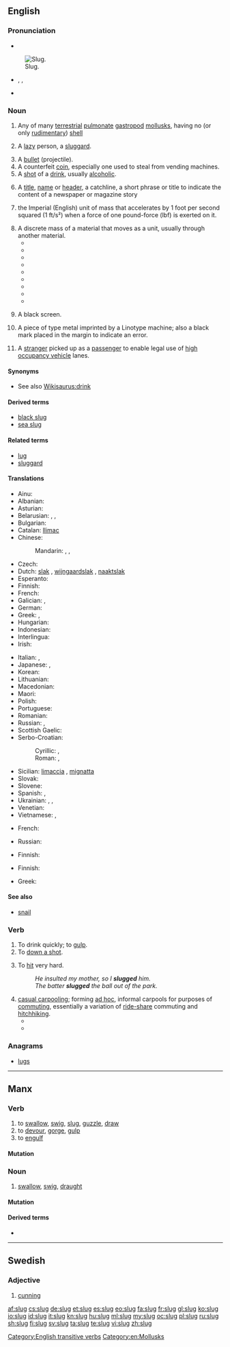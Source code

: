 ==English==

===Pronunciation===
* {{audio|En-us-slug.ogg|Audio (US)}}
[[Image:Arion vulgaris eating.jpg|thumb|Slug.]]
* {{enPR|slŭg}}, {{IPA|/slʌɡ/}}, {{X-SAMPA|/slVg/}}
* {{rhymes|ʌɡ}}

===Noun===
{{en-noun}}
{{wikipedia|Slug (disambiguation)|slug}}

# Any of many [[terrestrial]] [[pulmonate]] [[gastropod]] [[mollusk]]s, having no (or only [[rudimentary]]) [[shell]]
# {{slang}} A [[lazy]] person, a [[sluggard]].
# A [[bullet]]  (projectile).
# A counterfeit [[coin]], especially one used to steal from vending machines.
# A [[shot]] of a [[drink]], usually [[alcoholic]].
# {{context|journalism}} A [[title]], [[name]] or [[header]], a catchline, a short phrase or title to indicate the content of a newspaper or magazine story
# {{physics|rarely used}} the Imperial (English) unit of mass that accelerates by 1 foot per second squared (1 ft/s²) when a force of one pound-force (lbf) is exerted on it.
# A discrete mass of a material that moves as a unit, usually through another material.
#* {{quote-journal|journal=Pulp & paper international|volume=15|year=1973|passage=When these layers are recovered they inevitably result in a '''slug''' of sawdust which goes into the digester and tends to plug the screens in a Kamyr digester.}}
#* {{quote-book|title=Occupational safety and health decisions|author=United States. Occupational Safety and Health Review Commission, United States. Board of Mine Operations Appeals|year=1987|passage=Then, just a few nights before August 6, Gilbert testified that a "'''slug''' of sand-rock" weighing an estimate of one to two tons fell on his continuous miner as he was taking a cut, approximately fifteen feet from where he was standing.}}
#* {{quote-book|title=The Corps and the Shore|page=159|author=Orrin H. Pilkey|coauthors=Katharine L. Dixon|year=1998|passage=Tvpically, enough sand is emplaced to create a '''slug''' of sand that moves along the shore causing noticeable and somewhat dramatic local changes.}}
#* {{quote-book|title=The oil industry of the former Soviet Union|page=112|author=N. A. Krylov|coauthors=A. A. Bokserman, Evgeniĭ Romanovich Stavrovskiĭ|year=1998|passage-This is also furthered by the creation of a '''slug''' of light hydrocarbons near the oil displacement front, extracted by the carbon dioxide from the oil}}
#* {{quote-book|title=Lee's loss prevention in the process industries|page=16-115|author=Sam Mannan|coauthors=Frank P. Lees|year=2005|passage=Another phenomenon investigated was a '''slug''' of water falling through the cloud.}}
#* {{quote-book|title=Disinfection of pipelines and storage facilities field guide|page=54|author=William Lauer|coauthors=Fred Sanchez|year=2007|passage=This method uses a '''slug''' of 100 mg/L chlorinated water as a '''slug''' that moves along the length of the pipeline. The '''slug''' is a percentage of the total length of the pipeline.}}
#* {{quote-book|title=The water dictionary: a comprehensive reference of water terminology|page=556|author=Nancy E. McTigue|coauthors=James M. Symons, American Water Works Association|year=2010|passage=For example, a '''slug''' of iron rust might appear because of the shearing action of a high-demand flow that loosens a previously deposited iron precipitate.}}
#* {{quote-book|title=Extreme Environmental Events|page=1198|author=Robert A. Meyers|year=2010|passage=These experiments investigate the ascent of a '''slug''' of gas in a vertical liquid-filed tube featuring a flare that abruptly doubles the cross sectional area.}}
#* {{quote-book|title=The Art of Rimfire Accuracy|page=125|author=Bill Calfee|year=2011|passage=You had to learn to grab the teat up next to the udder with your thumb and side of your first finger, grab a '''slug''' of milk and progressively squeeze it down the teat past your middle finger, ring finger and little finger}}
# {{context|television editing}} A black screen.
# {{metal typesetting}} A piece of type metal imprinted by a Linotype machine; also a black mark placed in the margin to indicate an error.
# {{context|regional}} A [[stranger]] picked up as a [[passenger]] to enable legal use of [[high occupancy vehicle]] lanes.

====Synonyms====
* {{sense|a quantity of a drink}} See also [[Wikisaurus:drink]]

====Derived terms====
* [[black slug]]
* [[sea slug]]

====Related terms====
* [[lug]]<!-- See etymology there -->
* [[sluggard]]

====Translations====
{{trans-top|gastropod}}
* Ainu: {{tø|ain|シマイマ|tr=simayma}}
* Albanian: {{t|sq|ligavec}}
* Asturian: {{t|ast|llimiagu}}
* Belarusian: {{t|be|смоўж|m|tr=smoŭž|sc=Cyrl}}, {{t|be|слімак|m|tr=slimák|sc=Cyrl}}, {{t|be|слізняк|m|tr=sliznják|sc=Cyrl}}
* Bulgarian: {{t|bg|гол охлюв|m|tr=gol óhljuv|sc=Cyrl}}
* Catalan: [[llimac]] {{m}}
* Chinese:
*: Mandarin: {{t|zh|鼻涕蟲|sc=Hani}}, {{t|zh|鼻涕虫|tr=bítìchóng|sc=Hani}}, {{t|zh|蛞蝓|tr=kuòyú|sc=Hani}}
* Czech: {{t-|cs|slimák|m}}
* Dutch: [[slak]] {{f}}, [[wijngaardslak]] {{f}}, [[naaktslak]] {{f}}
* Esperanto: {{t-|eo|limako|xs=Esperanto}}
* Finnish: {{t+|fi|etana}}
* French: {{t+|fr|limace|f}}
* Galician: {{t|gl|lesma|f}}, {{t|gl|lesme|f}}
* German: {{t+|de|Nacktschnecke|f}}
* Greek: {{t+|el|γυμνοσάλιαγκας|n|tr=gymnosáliagkas}}, {{qualifier|scientific}} {{t|el|λείμαξ|m|tr=leímax}}
* Hungarian: {{t|hu|meztelen csiga}}
* Indonesian: {{t+|id|siput|xs=Indonesian}}
* Interlingua: {{t|ia|limace}}
* Irish: {{t+|ga|seilide|m|xs=Irish}}
{{trans-mid}}
* Italian: {{t+|it|lumaca|f}}, {{t|it|limaccia|f}}
* Japanese: {{t|ja|蛞蝓|tr=なめくじ, namekuji|sc=Jpan}}, {{t|ja|ナメクジ|tr=namekuji|sc=Jpan}}
* Korean: {{t|ko|민달팽이|tr=mindalpaeng-i|sc=Kore}}
* Lithuanian: {{t|lt|šliužas|m}}
* Macedonian: {{t-|mk|голич|m|tr=gólič}}
* Maori: {{t-|mi|putoko|xs=Maori}}
* Polish: {{t+|pl|ślimak|m}}
* Portuguese: {{t+|pt|lesma|f}}
* Romanian: {{t+|ro|melc|m}}
* Russian: {{t+|ru|слизень|m|tr=slízenʹ}}, {{t+|ru|слизняк|m|tr=sliznják}}
* Scottish Gaelic: {{t-|gd|seilcheag|f|xs=Scottish Gaelic}}
* Serbo-Croatian:
*: Cyrillic: {{t|sh|пуж голаћ|m}}, {{t|sh|пуж слинар|m}}
*: Roman: {{t|sh|puž golać|m}}, {{t|sh|puž slinar|m}}
* Sicilian: [[limaccia]] {{f}} , [[mignatta]] {{f}}
* Slovak: {{t|sk|slimák|m}}
* Slovene: {{t|sl|polž slinar|m}}
* Spanish: {{t+|es|babosa|f}}, {{t|es|limaco}} {{m}}
* Ukrainian: {{t+|uk|слимак|m|tr=slymák|xs=Ukrainian}}, {{t|uk|слизняк|m|tr=slyznják|sc=Cyrl}}, {{t|uk|слизень|m|tr=slýzenʹ|sc=Cyrl}}
* Venetian: {{tø|vec|liméga|f}}
* Vietnamese: {{t|vi|sên lãi}}, {{t|vi|con sên lãi}}
{{trans-bottom}}

{{trans-see|lazy person|sluggard}}

{{trans-top|bullet}}
* French: {{t+|fr|pruneau|m}}
{{trans-mid}}
* Russian: {{t|ru|маслина|f|sc=Cyrl|tr=maslína|alt=масли́на}}
{{trans-bottom}}

{{trans-top|counterfeit coin}}
* Finnish: {{t-|fi|prikka}}
{{trans-mid}}
{{trans-bottom}}

{{trans-top|shot of drink}}
* Finnish: {{t+|fi|huikka}}
{{trans-mid}}
* Greek: {{t|el|σφηνάκι|n|tr=sfináki}}
{{trans-bottom}}

====See also====
* {{sense|gastropod}} [[snail]]

===Verb===
{{en-verb|slug|g|ed}}

# To drink quickly; to [[gulp]].
# To [[down a shot]].
# {{transitive}} To [[hit]] very hard.
#: ''He insulted my mother, so I '''slugged''' him.''
#: ''The batter '''slugged''' the ball out of the park.''
# [[casual carpool]]ing; forming [[ad hoc]], informal carpools for purposes of [[commuting]], essentially a variation of [[carpool|ride-share]] commuting and [[hitchhiking]].
#* {{quote-news|title=Ramsey Vows to Find New Sites for Commuter `Slug Lines'|work=Washington Post|date=July 23|year=1998|passage="We believe in car-pooling, but let's do it without restricting traffic. ..." Sam Snyder, 51, of Burke, who has been '''slugging''' to his job at the US Customs ....}}
#* {{quote-newsgroup|author=Joshua E. Rodd|id=FmpK9.110446$%p6.11081387@twister.neo.rr.com|subject=The Perfect Mass Transit|newsgroup=dc.urban-planning|year=2002|date=December 13|passage= no sane person would attempt to commute that far every day. Sure they do. I've often '''slugged''' to Fredericksburg and back. The VRE carries hundreds of people per day, and the I-95 HOV lanes carry tens of thousands of people each day.|url=http://groups.google.com/group/dc.urban-planning/browse_thread/thread/8bfd8975abe251a5/e95715ce73e46005?hl=en&q=%22slugged|slugging+to%22+job|work|school|commute&lnk=nl&}}

===Anagrams===
* [[lugs#English|lugs]]

[[Category:English transitive verbs]]
[[Category:en:Mollusks]]

----

==Manx==

===Verb===
{{head|gv|verb|verbal noun|sluggey|past participle|sluggit}}

# to [[swallow]], [[swig]], [[slug]], [[guzzle]], [[draw]]
# to [[devour]], [[gorge]], [[gulp]]
# to [[engulf]]

====Mutation====
{{gv mut cons|sl|ug}}

===Noun===
{{gv-noun|g=m|gen=slug|pl=sluggyn}}

# [[swallow]], [[swig]], [[draught]]

====Mutation====
{{gv mut cons|sl|ug}}

====Derived terms====
* {{l|gv|sluggag}}

----

==Swedish==

===Adjective===
{{head|sv|adjective}}

# [[cunning]]

[[af:slug]]
[[cs:slug]]
[[de:slug]]
[[et:slug]]
[[es:slug]]
[[eo:slug]]
[[fa:slug]]
[[fr:slug]]
[[gl:slug]]
[[ko:slug]]
[[io:slug]]
[[id:slug]]
[[it:slug]]
[[kn:slug]]
[[hu:slug]]
[[ml:slug]]
[[my:slug]]
[[oc:slug]]
[[pl:slug]]
[[ru:slug]]
[[sh:slug]]
[[fi:slug]]
[[sv:slug]]
[[ta:slug]]
[[te:slug]]
[[vi:slug]]
[[zh:slug]]